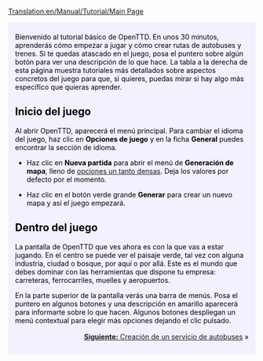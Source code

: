 [[Translation:en/Manual/Tutorial/Main Page]]

{{en/Tabs|5|1
|es/Manual/Tutorial/Tutorial|1. Inicio<!--
-->|es/Manual/Tutorial/Autobuses|2. Autobuses<!--
-->|es/Manual/Tutorial/Trenes|3. Trenes<!--
-->|es/Manual/Tutorial/Aviones|4. Aviones<!--
-->|es/Manual/Tutorial/Fin|5. Final}}
<div style="padding:.5em 1em 1em 1em; border-top:none; background-color:#f1f2fe; color:#000;">
{{es/Manual/Tutorial/Tutorial}}
Bienvenido al tutorial básico de OpenTTD. En unos 30 minutos, aprenderás cómo empezar a jugar y cómo crear rutas de autobuses y trenes. Si te quedas atascado en el juego, posa el puntero sobre algún botón para ver una descripción de lo que hace. La tabla a la derecha de esta página muestra tutoriales más detallados sobre aspectos concretos del juego para que, si quieres, puedas mirar si hay algo más específico que quieras aprender.

== Inicio del juego ==
{{en/Phototable|[[File:en/Manual/Menú Principal Open TTD 1.5.3.png|Menú principal de OpenTTD]]|Menú principal de OpenTTD.}}
Al abrir OpenTTD, aparecerá el menú principal. Para cambiar el idioma del juego, haz clic en '''Opciones de juego''' y en la ficha '''General''' puedes encontrar la sección de idioma.

* Haz clic en '''Nueva partida''' para abrir el menú de '''Generación de mapa''', lleno de [[es/Manual/Nueva partida|opciones un tanto densas]]. Deja los valores por defecto por el momento.

{{en/Phototable|[[File:es/Manual/Menú Generación de mapa.png]]|Menú de ''Generación de mapa''. Las cuatro imágenes en la parte superior permiten cambiar el tipo de clima. Dejaremos todas las opciones tal y como están para este tutorial.}}

*Haz clic en el botón verde grande '''Generar''' para crear un nuevo mapa y así el juego empezará.

==Dentro del juego==
{{en/Phototable|[[File:es/Manual/Tutorial/Juego inicial.png]]|Justo al empezar un nuevo juego.}}
La pantalla de OpenTTD que ves ahora es con la que vas a estar jugando. En el centro se puede ver el paisaje verde, tal vez con alguna industria, ciudad o bosque, por aquí o por allá. Este es el mundo que debes dominar con las herramientas que dispone tu empresa: carreteras, ferrocarriles, muelles y aeropuertos.

En la parte superior de la pantalla verás una barra de menús. Posa el puntero en algunos botones y una descripción en amarillo aparecerá para informarte sobre lo que hacen. Algunos botones despliegan un menú contextual para elegir más opciones dejando el clic pulsado.
<div style="text-align: right; margin-top: 1rem">[[es/Manual/Tutorial/Autobuses|'''Siguiente:''' Creación de un servicio de autobuses]] &raquo;</div>
</div>